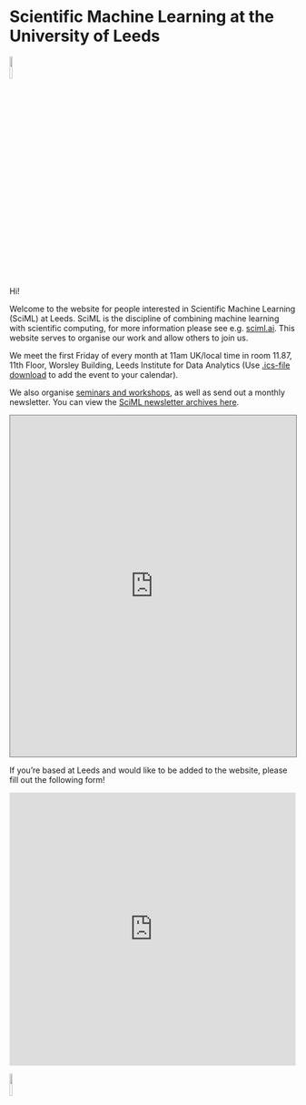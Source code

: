 # Scientific Machine Learning at the University of Leeds

![](./images/logo_final.png){width=10% fig-align="center"}

Hi!

Welcome to the website for people interested in Scientific Machine Learning
(SciML) at Leeds. SciML is the discipline of combining machine learning with
scientific computing, for more information please see e.g. <a href="https://sciml.ai/roadmap/">sciml.ai</a>.
This website serves to organise our work and allow others to join us. 

We meet the first Friday of every month at 11am UK/local time in room 11.87, 11th Floor, Worsley Building, Leeds
Institute for Data Analytics (Use [.ics-file download](assets/SciML_community_monthly_coffee-chat.ics) to add
the event to your calendar). 

We also organise [seminars and workshops](/events), as well as send out a monthly newsletter.
You can view the <a href="https://us10.campaign-archive.com/home/?u=1e7160a87211972265ca1180b&id=79fe3dd86f">SciML newsletter archives here</a>.

```{=html}
<div class="googleCalendar"> 
  <iframe src="https://calendar.google.com/calendar/embed?height=600&wkst=1&ctz=Europe%2FLondon&showPrint=0&src=bGVlZHN1bml2ZXJzaXR5c2NpbWxAZ21haWwuY29t&color=%23039BE5" style="border:solid 1px #777" width="100%" height="600" frameborder="0" scrolling="no"></iframe>
</div> 
```

If you're based at Leeds and would like to be added to the website, please fill out the following form!

```{=html}
<iframe width="840px" height="480px" src="https://forms.office.com/Pages/ResponsePage.aspx?id=qO3qvR3IzkWGPlIypTW3y7Bcdk9kSC1KptqPvBBQQ_hUMEoxUUdSWlE1NE45VjFBWlcxMjVPUzBIUC4u&embed=true" frameborder="0" marginwidth="0" marginheight="0" style="border: none; max-width:100%; max-height:100vh" allowfullscreen webkitallowfullscreen mozallowfullscreen msallowfullscreen> </iframe>
```

![](./images/logo_final.png){width=10% fig-align="center"}

